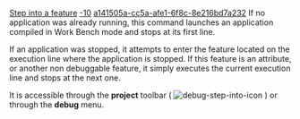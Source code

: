 [[Property:title|Step into a feature]]
[[Property:weight|-10]]
[[Property:uuid|a141505a-cc5a-afe1-6f8c-8e216bd7a232]]
If no application was already running, this command launches an application compiled in Work Bench mode and stops at its first line.

If an application was stopped, it attempts to enter the feature located on the execution line where the application is stopped. If this feature is an attribute, or another non debuggable feature, it simply executes the current execution line and stops at the next one.

It is accessible through the '''project''' toolbar (  [[Image:debug-step-into-icon]]  ) or through the '''debug''' menu. 

{{seealso| [[Eiffel Debugger Execution: Introduction|Execution commands]], [[Generating executables|Compiling in Workbench mode]]  }}




